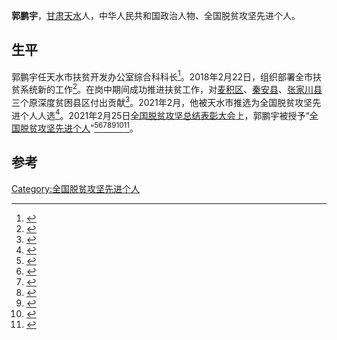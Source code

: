 '''郭鹏宇'''，[[甘肃|甘肃]][[天水|天水]]人，中华人民共和国政治人物、全国脱贫攻坚先进个人。

== 生平 ==
郭鹏宇任天水市扶贫开发办公室综合科科长<ref>{{Cite web|title=天水市人民政府 机构设置 天水市扶贫开发办公室机构设置|url=http://www.tianshui.gov.cn/art/2019/3/25/art_389_201557.html|accessdate=2021-03-23|work=www.tianshui.gov.cn}}</ref>。2018年2月22日，组织部署全市扶贫系统新的工作<ref>{{Cite news|title=天水各部门收心聚力|author=黄虹|date=2018-02-23|work=天水日报|publisher=天水日报}}</ref>。在岗中期间成功推进扶贫工作，对[[麦积区|麦积区]]、[[秦安县|秦安县]]、[[张家川县|张家川县]]三个原深度贫困县区付出贡献<ref>{{Cite web|title=天水市人民政府 扶贫简报 2021年第九期 天水市委召开常委会专题研究巩固拓展脱贫攻坚成果与乡村振兴相衔接有关工作|url=http://www.tianshui.gov.cn/art/2021/2/26/art_391_274724.html|accessdate=2021-03-23|work=www.tianshui.gov.cn}}</ref>。2021年2月，他被天水市推选为全国脱贫攻坚先进个人人选<ref>{{Cite web|title=天水市人民政府 扶贫要闻 关于全国脱贫攻坚先进个人先进集体拟表彰对象的公示|url=http://www.tianshui.gov.cn/art/2021/2/10/art_394_273381.html|accessdate=2021-03-23|work=www.tianshui.gov.cn}}</ref>。2021年2月25日[[全国脱贫攻坚总结表彰大会|全国脱贫攻坚总结表彰大会]]上，郭鹏宇被授予“[[全国脱贫攻坚先进个人|全国脱贫攻坚先进个人]]”<ref>{{Cite web|title=关于全国脱贫攻坚先进个人先进集体拟表彰对象的公示|url=https://www.chinanews.com/gn/2021/02-10/9409480.shtml|accessdate=2021-03-12|work=[[中新网|中新网]]}}</ref><ref>{{Cite web|title=全国脱贫攻坚1981名先进个人和1501个先进集体名单发布|url=https://www.thepaper.cn/newsDetail_forward_11460123|accessdate=2021-03-12|work=[[澎湃新闻|澎湃新闻]]}}</ref><ref>{{Cite web|title=全国脱贫攻坚先进个人1981名、先进集体1501个 名单公布|url=https://www.bjnews.com.cn/detail/161425514215596.html|accessdate=2021-03-12|work=[[北京新闻网|北京新闻网]]}}</ref><ref>{{cite web | title=关于表彰全国脱贫攻坚先进个人和先进集体的决定 | website=人民日报 | date=2013-07-17 | url=http://paper.people.com.cn/rmrb/html/2021-02/26/nw.D110000renmrb_20210226_4-03.htm | language=zh | access-date=2021-03-17}}</ref><ref>{{cite web | title=全国脱贫攻坚先进个人名单 | website=光明日报-光明网 | url=https://epaper.gmw.cn/gmrb/html/2021-02/26/nw.D110000gmrb_20210226_1-08.htm | language=zh | access-date=2021-03-17}}</ref><ref>{{cite web | title=全国脱贫攻坚1981名先进个人和1501个先进集体名单发布 | website=东方网 | date=2021-02-25 | url=https://n.eastday.com/pnews/161425172177019915 | language=zh | access-date=2021-03-17}}</ref><ref>{{cite web | title=中共中央国务院关于表彰全国脱贫攻坚先进个人和先进集体的决定 | website=[[环球网|环球网]] | url=https://china.huanqiu.com/article/424sBpZGkdl | language=zh | access-date=2021-03-17}}</ref>。

==参考==
{{Reflist}}

[[Category:全国脱贫攻坚先进个人|Category:全国脱贫攻坚先进个人]]